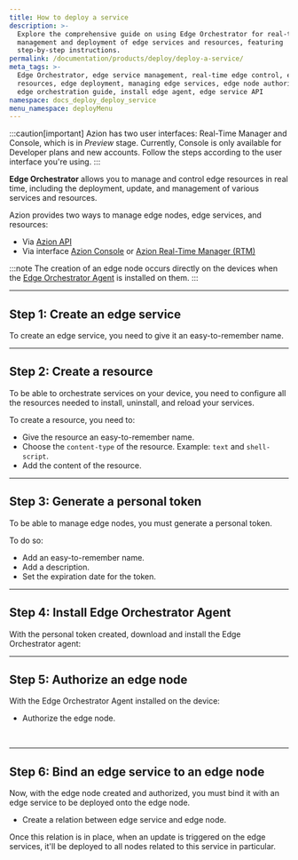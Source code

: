 ```yaml
---
title: How to deploy a service
description: >-
  Explore the comprehensive guide on using Edge Orchestrator for real-time
  management and deployment of edge services and resources, featuring
  step-by-step instructions.
permalink: /documentation/products/deploy/deploy-a-service/
meta_tags: >-
  Edge Orchestrator, edge service management, real-time edge control, edge
  resources, edge deployment, managing edge services, edge node authorization,
  edge orchestration guide, install edge agent, edge service API
namespace: docs_deploy_deploy_service
menu_namespace: deployMenu
---
```



:::caution[important]
Azion has two user interfaces: Real-Time Manager and Console, which is in *Preview* stage. Currently, Console is only available for Developer plans and new accounts. Follow the steps according to the user interface you're using.
:::

**Edge Orchestrator** allows you to manage and control edge resources in real time, including the deployment, update, and management of various services and resources.

Azion provides two ways to manage edge nodes, edge services, and resources: 

- Via [Azion API](https://api.azion.com)
- Via interface [Azion Console](/en/documentation/products/guides/how-to-access-azion-console/) or [Azion Real-Time Manager (RTM)](https://manager.azion.com/)

:::note
The creation of an edge node occurs directly on the devices when the [Edge Orchestrator Agent](/en/documentation/products/guides/deploy/install-orchestrator-agent/) is installed on them.
:::

<LinkButton link="/en/documentation/products/guides/deploy/install-orchestrator-agent/" label="go to install Edge Orchestrator agent" severity="secondary" />

---

## Step 1: Create an edge service

To create an edge service, you need to give it an easy-to-remember name.

<LinkButton link="/en/documentation/products/guides/deploy/create-edge-service/" label="go to how to create an edge service" severity="secondary" target="_blank" />

---

## Step 2: Create a resource 

To be able to orchestrate services on your device, you need to configure all the resources needed to install, uninstall, and reload your services.

To create a resource, you need to: 

- Give the resource an easy-to-remember name.
- Choose the `content-type` of the resource. Example: `text` and `shell-script`.
- Add the content of the resource.

<LinkButton link="/en/documentation/products/guides/deploy/provision-files/" label="go to how to provision files" severity="secondary" target="_blank" />

---

## Step 3: Generate a personal token 

To be able to manage edge nodes, you must generate a personal token.

To do so: 

- Add an easy-to-remember name.
- Add a description.
- Set the expiration date for the token.

<LinkButton link="/en/documentation/products/guides/personal-tokens/" label="go to generate a personal token" severity="secondary" />

---

## Step 4: Install Edge Orchestrator Agent 

With the personal token created, download and install the Edge Orchestrator agent:

<LinkButton link="/en/documentation/products/guides/deploy/install-orchestrator-agent/" label="go to how to install Edge Orchestrator Agent" severity="secondary" target="_blank" />

---

## Step 5: Authorize an edge node

With the Edge Orchestrator Agent installed on the device:

- Authorize the edge node.

<LinkButton link="/en/documentation/products/guides/deploy/authorize-an-edge-node/" label="go to how to authorize an edge node" severity="secondary" target="_blank" />
<br/>
<LinkButton link="/en/documentation/products/deploy/edge-orchestrator/edge-node/" label="go to Edge Node reference documentation" severity="secondary" />

---

## Step 6: Bind an edge service to an edge node

Now, with the edge node created and authorized, you must bind it with an edge service to be deployed onto the edge node.

- Create a relation between edge service and edge node.

<LinkButton link="/en/documentation/products/guides/deploy/bind-service-node/" label="how to bind an edge service to an edge node" severity="secondary" target="_blank" />

Once this relation is in place, when an update is triggered on the edge services, it'll be deployed to all nodes related to this service in particular.
